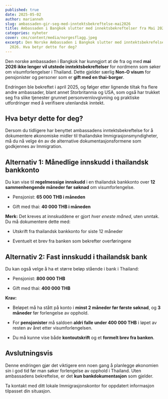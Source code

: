 ```yaml
---
published: true
date: 2025-05-02
author: marianneh
slug: ambassaden-gir-seg-med-inntektsbekreftelse-mai2026
title: Ambassaden i Bangkok slutter med innektsbekreftelser fra Mai 2026
categories: nyheter
cover: cms/content/media/norgesflagg.jpeg
excerpt: Den Norske Ambassaden i Bangkok slutter med inntektsbekrefelser fra Mai
  2026. Hva betyr dette for deg?
---
```

Den norske ambassaden i Bangkok har kunngjort at de fra og med **mai 2026 ikke lenger vil utstede inntektsbekreftelser** for nordmenn som søker om visumforlengelser i Thailand. Dette gjelder særlig **Non-O visum** for pensjonister og personer som er **gift med en thai-borger**.

Endringen ble bekreftet i april 2025, og følger etter lignende tiltak fra flere andre ambassader, blant annet Storbritannia og USA, som også har trukket seg fra slike tjenester grunnet personvernlovgivning og praktiske utfordringer med å verifisere utenlandsk inntekt.

## **Hva betyr dette for deg?**

Dersom du tidligere har benyttet ambassadens inntektsbekreftelse for å dokumentere økonomiske midler til thailandske Immigrasjonsmyndigheter, må du nå velge én av de alternative dokumentasjonsformene som godkjennes av Immigration.

## **Alternativ 1: Månedlige innskudd i thailandsk bankkonto**

Du kan vise til **regelmessige innskudd** i en thailandsk bankkonto over **12 sammenhengende måneder før søknad** om visumforlengelse.

*   Pensjonist: **65 000 THB i måneden**
    
*   Gift med thai: **40 000 THB i måneden**
    

**Merk:** Det kreves at innskuddene er gjort _hver eneste måned_, uten unntak. Du må dokumentere dette med:

*   Utskrift fra thailandsk bankkonto for siste 12 måneder
    
*   Eventuelt et brev fra banken som bekrefter overføringene
    

## **Alternativ 2: Fast innskudd i thailandsk bank**

Du kan også velge å ha et større beløp stående i bank i Thailand:

*   Pensjonist: **800 000 THB**
    
*   Gift med thai: **400 000 THB**
    

**Krav:**

*   Beløpet må ha stått på konto i **minst 2 måneder før første søknad**, og **3 måneder** før forlengelse av opphold.
    
*   For **pensjonister** må saldoen **aldri falle under 400 000 THB** i løpet av resten av året etter visumforlengelsen.
    
*   Du må kunne vise både **kontoutskrift** og et **formelt brev fra banken**.
    

## **Avslutningsvis**

Denne endringen gjør det viktigere enn noen gang å planlegge økonomien sin i god tid før man søker forlengelse av opphold i Thailand. Uten ambassadens bekreftelse, er det **kun bankdokumentasjon** som gjelder.

Ta kontakt med ditt lokale Immigrasjonskontor for oppdatert informasjon tilpasset din situasjon.
